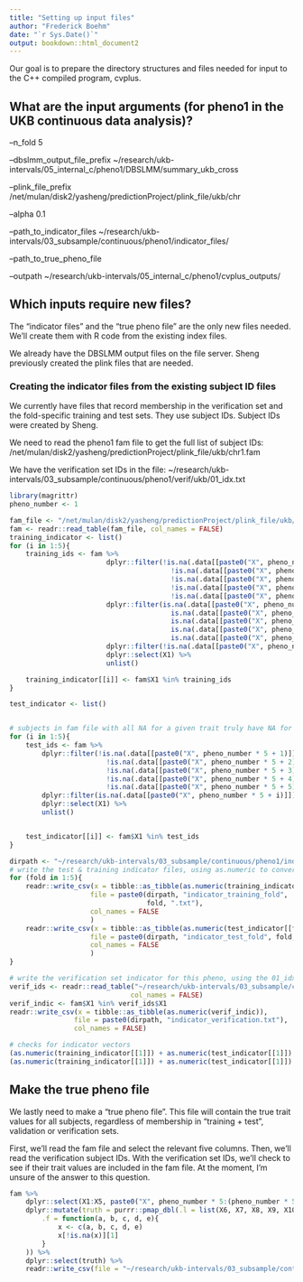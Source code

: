 ```yaml
---
title: "Setting up input files"
author: "Frederick Boehm"
date: "`r Sys.Date()`"
output: bookdown::html_document2
---
```


Our goal is to prepare the directory structures and files needed for input to the C++ compiled program, cvplus.

## What are the input arguments (for pheno1 in the UKB continuous data analysis)?

--n_fold 5 

--dbslmm_output_file_prefix ~/research/ukb-intervals/05_internal_c/pheno1/DBSLMM/summary_ukb_cross

--plink_file_prefix /net/mulan/disk2/yasheng/predictionProject/plink_file/ukb/chr

--alpha 0.1

--path_to_indicator_files ~/research/ukb-intervals/03_subsample/continuous/pheno1/indicator_files/

--path_to_true_pheno_file 

--outpath ~/research/ukb-intervals/05_internal_c/pheno1/cvplus_outputs/

## Which inputs require new files? 

The "indicator files" and the "true pheno file" are the only new files needed. We'll create them with R code from the existing index files.

We already have the DBSLMM output files on the file server. Sheng previously created the plink files that are needed.

### Creating the indicator files from the existing subject ID files

We currently have files that record membership in the verification set and the fold-specific training and test sets. They use 
subject IDs. Subject IDs were created by Sheng. 

We need to read the pheno1 fam file to get the full list of subject IDs: /net/mulan/disk2/yasheng/predictionProject/plink_file/ukb/chr1.fam

We have the verification set IDs in the file:  ~/research/ukb-intervals/03_subsample/continuous/pheno1/verif/ukb/01_idx.txt

```r
library(magrittr)
pheno_number <- 1

fam_file <- "/net/mulan/disk2/yasheng/predictionProject/plink_file/ukb/chr1.fam"
fam <- readr::read_table(fam_file, col_names = FALSE)
training_indicator <- list()
for (i in 1:5){
    training_ids <- fam %>%
                        dplyr::filter(!is.na(.data[[paste0("X", pheno_number * 5 + 1)]]) | 
                                        !is.na(.data[[paste0("X", pheno_number * 5 + 2)]]) | 
                                        !is.na(.data[[paste0("X", pheno_number * 5 + 3)]]) | 
                                        !is.na(.data[[paste0("X", pheno_number * 5 + 4)]]) | 
                                        !is.na(.data[[paste0("X", pheno_number * 5 + 5)]])) %>%
                        dplyr::filter(is.na(.data[[paste0("X", pheno_number * 5 + 1)]]) | 
                                        is.na(.data[[paste0("X", pheno_number * 5 + 2)]]) | 
                                        is.na(.data[[paste0("X", pheno_number * 5 + 3)]]) | 
                                        is.na(.data[[paste0("X", pheno_number * 5 + 4)]]) | 
                                        is.na(.data[[paste0("X", pheno_number * 5 + 5)]])) %>%
                        dplyr::filter(!is.na(.data[[paste0("X", pheno_number * 5 + i)]])) %>%
                        dplyr::select(X1) %>%
                        unlist()

    training_indicator[[i]] <- fam$X1 %in% training_ids
}
```

```r
test_indicator <- list()


# subjects in fam file with all NA for a given trait truly have NA for that trait
for (i in 1:5){
    test_ids <- fam %>%
        dplyr::filter(!is.na(.data[[paste0("X", pheno_number * 5 + 1)]]) | 
                        !is.na(.data[[paste0("X", pheno_number * 5 + 2)]]) | 
                        !is.na(.data[[paste0("X", pheno_number * 5 + 3)]]) | 
                        !is.na(.data[[paste0("X", pheno_number * 5 + 4)]]) | 
                        !is.na(.data[[paste0("X", pheno_number * 5 + 5)]])) %>%
        dplyr::filter(is.na(.data[[paste0("X", pheno_number * 5 + i)]])) %>%
        dplyr::select(X1) %>%
        unlist()


    test_indicator[[i]] <- fam$X1 %in% test_ids
}
```

```r
dirpath <- "~/research/ukb-intervals/03_subsample/continuous/pheno1/indicator_files/"
# write the test & training indicator files, using as.numeric to convert to 1s and 0s.
for (fold in 1:5){
    readr::write_csv(x = tibble::as_tibble(as.numeric(training_indicator[[fold]])), 
                    file = paste0(dirpath, "indicator_training_fold", 
                                  fold, ".txt"),
                    col_names = FALSE
                    )
    readr::write_csv(x = tibble::as_tibble(as.numeric(test_indicator[[fold]])), 
                    file = paste0(dirpath, "indicator_test_fold", fold, ".txt"),
                    col_names = FALSE
                    )
}
```

```r
# write the verification set indicator for this pheno, using the 01_idx.txt file
verif_ids <- readr::read_table("~/research/ukb-intervals/03_subsample/continuous/pheno1/verif/ukb/01_idx.txt", 
                              col_names = FALSE)
verif_indic <- fam$X1 %in% verif_ids$X1
readr::write_csv(x = tibble::as_tibble(as.numeric(verif_indic)), 
                file = paste0(dirpath, "indicator_verification.txt"), 
                col_names = FALSE)
```

```r
# checks for indicator vectors
(as.numeric(training_indicator[[1]]) + as.numeric(test_indicator[[1]]) + as.numeric(verif_indic)) %>% max
(as.numeric(training_indicator[[1]]) + as.numeric(test_indicator[[1]]) + as.numeric(verif_indic)) %>% min

```

## Make the true pheno file

We lastly need to make a "true pheno file". This file will contain the true trait values for all subjects, regardless of 
membership in "training + test", validation or verification sets.

First, we'll read the fam file and select the relevant five columns. 
Then, we'll read the verification subject IDs. With the verification 
set IDs, we'll check to see if their trait values are included in the fam file.
At the moment, I'm unsure of the answer to this question.

```r
fam %>%
    dplyr::select(X1:X5, paste0("X", pheno_number * 5:(pheno_number * 5 + 5))) %>%
    dplyr::mutate(truth = purrr::pmap_dbl(.l = list(X6, X7, X8, X9, X10),
        .f = function(a, b, c, d, e){
            x <- c(a, b, c, d, e)
            x[!is.na(x)][1]
        }
    )) %>%
    dplyr::select(truth) %>%
    readr::write_csv(file = "~/research/ukb-intervals/03_subsample/continuous/pheno1/true_pheno.txt", col_names = FALSE)
```

